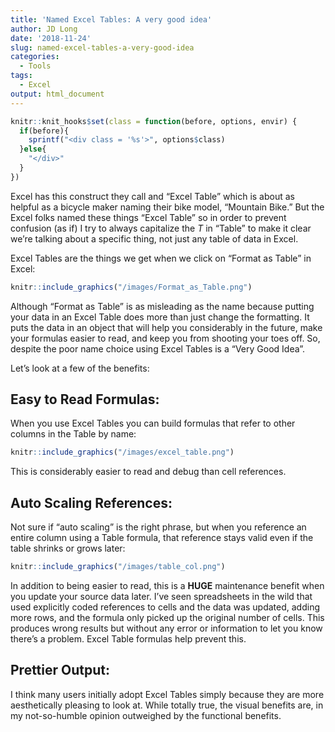 ```yaml
---
title: 'Named Excel Tables: A very good idea'
author: JD Long
date: '2018-11-24'
slug: named-excel-tables-a-very-good-idea
categories:
  - Tools
tags:
  - Excel
output: html_document
---
```


```r
knitr::knit_hooks$set(class = function(before, options, envir) {
  if(before){
    sprintf("<div class = '%s'>", options$class)
  }else{
    "</div>"
  }
})
```
Excel has this construct they call and "Excel Table" which is about as helpful as a bicycle maker naming their bike model, "Mountain Bike." But the Excel folks named these things "Excel Table" so in order to prevent confusion (as if) I try to always capitalize the *T* in "Table" to make it clear we're talking about a specific thing, not just any table of data in Excel. 

Excel Tables are the things we get when we click on "Format as Table" in Excel: 

```r
knitr::include_graphics("/images/Format_as_Table.png")
```
Although "Format as Table" is as misleading as the name because putting your data in an Excel Table does more than just change the formatting. It puts the data in an object that will help you considerably in the future, make your formulas easier to read, and keep you from shooting your toes off. So, despite the poor name choice using Excel Tables is a "Very Good Idea". 

Let's look at a few of the benefits:

## Easy to Read Formulas:

When you use Excel Tables you can build formulas that refer to other columns in the Table by name:
```r
knitr::include_graphics("/images/excel_table.png")
```
This is considerably easier to read and debug than cell references. 

## Auto Scaling References:

Not sure if "auto scaling" is the right phrase, but when you reference an entire column using a Table formula, that reference stays valid even if the table shrinks or grows later:
```r
knitr::include_graphics("/images/table_col.png")
```
In addition to being easier to read, this is a **HUGE** maintenance benefit when you update your source data later. I've seen spreadsheets in the wild that used explicitly coded references to cells and the data was updated, adding more rows, and the formula only picked up the original number of cells. This produces wrong results but without any error or information to let you know there's a problem. Excel Table formulas help prevent this. 

## Prettier Output:

I think many users initially adopt Excel Tables simply because they are more aesthetically pleasing to look at. While totally true, the visual benefits are, in my not-so-humble opinion outweighed by the functional benefits. 



